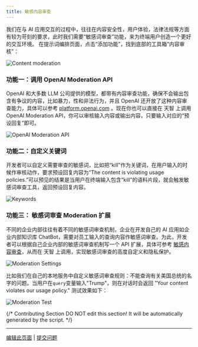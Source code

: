 ```yaml
---
title: 敏感内容审查
---
```



我们在与 AI 应用交互的过程中，往往在内容安全性，用户体验，法律法规等方面有较为苛刻的要求，此时我们需要“敏感词审查”功能，来为终端用户创造一个更好的交互环境。 在提示词编排页面，点击“添加功能”，找到底部的工具箱“内容审核”：

![Content moderation](https://assets-docs.dify.ai/dify-enterprise-mintlify/zh_CN/guides/application-orchestrate/app-toolkits/09c3d5be9b7194e54d0333242c501719.png)

### 功能一：调用 OpenAI Moderation API

OpenAI 和大多数 LLM 公司提供的模型，都带有内容审查功能，确保不会输出包含有争议的内容，比如暴力，性和非法行为，并且 OpenAI 还开放了这种内容审查能力，具体可以参考 [platform.openai.com](https://platform.openai.com/docs/guides/moderation/overview) 。现在你也可以直接在 天智 上调用 OpenAI Moderation API，你可以审核输入内容或输出内容，只要输入对应的“预设回复”即可。

![OpenAI Moderation API](https://assets-docs.dify.ai/dify-enterprise-mintlify/zh_CN/guides/application-orchestrate/app-toolkits/6b09f91a05c993e0aa6bb56eca71e607.png)

### 功能二：自定义关键词

开发者可以自定义需要审查的敏感词，比如把“kill”作为关键词，在用户输入的时候作审核动作，要求预设回复内容为“The content is violating usage policies.”可以预见的结果是当用户在终端输入包含“kill”的语料片段，就会触发敏感词审查工具，返回预设回复内容。

![Keywords](https://assets-docs.dify.ai/dify-enterprise-mintlify/zh_CN/guides/application-orchestrate/app-toolkits/644c2b024f59497aed3cd8ac984c96e3.png)

### 功能三： 敏感词审查 Moderation 扩展

不同的企业内部往往有着不同的敏感词审查机制，企业在开发自己的 AI 应用如企业内部知识库 ChatBot，需要对员工输入的查询内容作敏感词审查。为此，开发者可以根据自己企业内部的敏感词审查机制写一个 API 扩展，具体可参考 [敏感内容审查](/zh-hans/guides/tools/extensions/api-based/moderation)，从而在 天智 上调用，实现敏感词审查的高度自定义和隐私保护。

![Moderation Settings](https://assets-docs.dify.ai/dify-enterprise-mintlify/zh_CN/guides/application-orchestrate/app-toolkits/d8b6dff6fce6d70795b87aefc56eb02b.png)

比如我们在自己的本地服务中自定义敏感词审查规则：不能查询有关美国总统的名字的问题。当用户在`query`变量输入"Trump"，则在对话时会返回 "Your content violates our usage policy." 测试效果如下：

![Moderation Test](https://assets-docs.dify.ai/dify-enterprise-mintlify/zh_CN/guides/application-orchestrate/app-toolkits/970c894a68f017def62c0f7253b0f44e.png)

{/*
Contributing Section
DO NOT edit this section!
It will be automatically generated by the script.
*/}

---

[编辑此页面](https://github.com/langgenius/dify-docs/edit/main/zh-hans/guides/application-orchestrate/app-toolkits/moderation-tool.mdx) | [提交问题](https://github.com/langgenius/dify-docs/issues/new?template=docs.yml)

